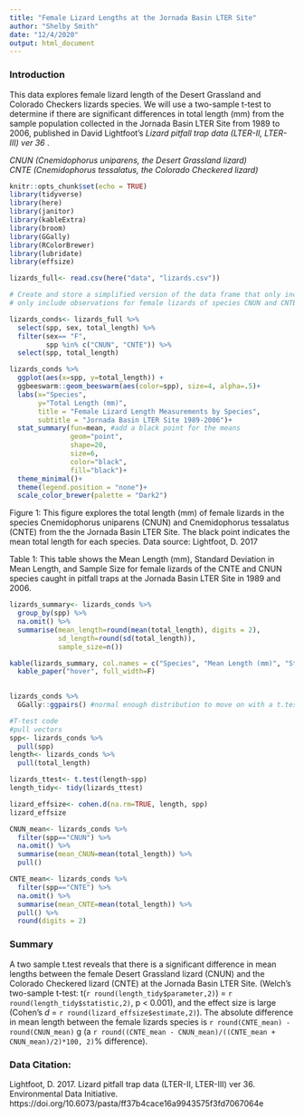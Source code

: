 ```yaml
---
title: "Female Lizard Lengths at the Jornada Basin LTER Site"
author: "Shelby Smith"
date: "12/4/2020"
output: html_document
---
```

### Introduction 

This data explores female lizard length of the Desert Grassland and Colorado Checkers lizards species. We will use a two-sample t-test to determine if there are significant differences in total length (mm) from the sample population collected in the Jornada Basin LTER Site from 1989 to 2006, published in David Lightfoot's *Lizard pitfall trap data (LTER-II, LTER-III) ver 36* . 

*CNUN (Cnemidophorus uniparens, the Desert Grassland lizard)  
CNTE (Cnemidophorus tessalatus, the Colorado Checkered lizard)*

```r
knitr::opts_chunk$set(echo = TRUE)
library(tidyverse)
library(here)
library(janitor)
library(kableExtra)
library(broom)
library(GGally)
library(RColorBrewer)
library(lubridate)
library(effsize)

lizards_full<- read.csv(here("data", "lizards.csv"))
```

```r
# Create and store a simplified version of the data frame that only includes variables spp, sex, and total_length
# only include observations for female lizards of species CNUN and CNTE

lizards_conds<- lizards_full %>% 
  select(spp, sex, total_length) %>% 
  filter(sex== "F",
         spp %in% c("CNUN", "CNTE")) %>% 
  select(spp, total_length)
```

```r
lizards_conds %>% 
  ggplot(aes(x=spp, y=total_length)) +
  ggbeeswarm::geom_beeswarm(aes(color=spp), size=4, alpha=.5)+
  labs(x="Species",
       y="Total Length (mm)",
       title = "Female Lizard Length Measurements by Species",
       subtitle = "Jornada Basin LTER Site 1989-2006")+ 
  stat_summary(fun=mean, #add a black point for the means 
               geom="point", 
               shape=20, 
               size=6, 
               color="black", 
               fill="black")+
  theme_minimal()+
  theme(legend.position = "none")+
  scale_color_brewer(palette = "Dark2")
```

Figure 1: This figure explores the total length (mm) of female lizards in the species Cnemidophorus uniparens (CNUN) and Cnemidophorus tessalatus (CNTE) from the the Jornada Basin LTER Site. The black point indicates the mean total length for each species. Data source: Lightfoot, D. 2017

Table 1: This table shows the Mean Length (mm), Standard Deviation in Mean Length, and Sample Size for female lizards of the CNTE and CNUN species caught in pitfall traps at the Jornada Basin LTER Site in 1989 and 2006. 

```r
lizards_summary<- lizards_conds %>% 
  group_by(spp) %>% 
  na.omit() %>% 
  summarise(mean_length=round(mean(total_length), digits = 2), 
            sd_length=round(sd(total_length)),
            sample_size=n())

kable(lizards_summary, col.names = c("Species", "Mean Length (mm)", "Standard deviation", "Sample size")) %>% 
  kable_paper("hover", full_width=F)
  
```

```r
lizards_conds %>% 
  GGally::ggpairs() #normal enough distribution to move on with a t.test.
```

```r
#T-test code
#pull vectors
spp<- lizards_conds %>% 
  pull(spp)
length<- lizards_conds %>% 
  pull(total_length) 

lizards_ttest<- t.test(length~spp)
length_tidy<- tidy(lizards_ttest)

lizard_effsize<- cohen.d(na.rm=TRUE, length, spp)
lizard_effsize
```

```r
CNUN_mean<- lizards_conds %>% 
  filter(spp=="CNUN") %>% 
  na.omit() %>% 
  summarise(mean_CNUN=mean(total_length)) %>% 
  pull()

CNTE_mean<- lizards_conds %>% 
  filter(spp=="CNTE") %>% 
  na.omit() %>% 
  summarise(mean_CNTE=mean(total_length)) %>% 
  pull() %>% 
  round(digits = 2)
```


### Summary

A two sample t.test reveals that there is a significant difference in mean lengths between the female Desert Grassland lizard (CNUN) and the Colorado Checkered lizard (CNTE) at the Jornada Basin LTER Site. (Welch's two-sample t-test: t(`r round(length_tidy$parameter,2)`) = `r round(length_tidy$statistic,2)`, p < 0.001), and the effect size is large (Cohen's *d* = `r round(lizard_effsize$estimate,2)`). The absolute difference in mean length between the female lizards species is `r round(CNTE_mean) - round(CNUN_mean)` g (a `r round((CNTE_mean - CNUN_mean)/((CNTE_mean + CNUN_mean)/2)*100, 2)`% difference).
 

### Data Citation: 
 
 Lightfoot, D. 2017. Lizard pitfall trap data (LTER-II, LTER-III) ver 36. Environmental Data Initiative. https://doi.org/10.6073/pasta/ff37b4cace16a9943575f3fd7067064e
